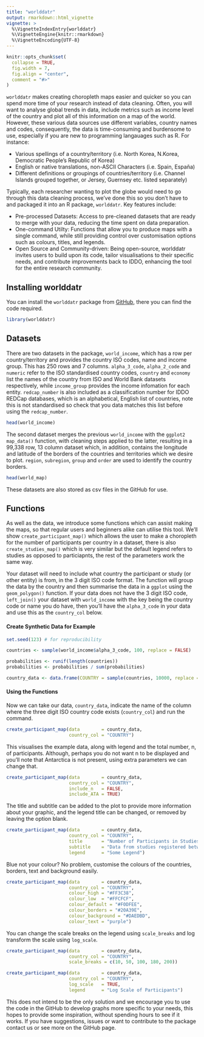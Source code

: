 ```yaml
---
title: "worlddatr" 
output: rmarkdown::html_vignette
vignette: >
  %\VignetteIndexEntry{worlddatr}
  %\VignetteEngine{knitr::rmarkdown}
  %\VignetteEncoding{UTF-8}
---
```


```r
knitr::opts_chunk$set(
  collapse = TRUE,
  fig.width = 7,
  fig.align = "center",
  comment = "#>"
)
```

`worlddatr` makes creating choropleth maps easier and quicker so you can spend more time of your research instead of data cleaning. Often, you will want to analyse global trends in data, include metrics such as income level of the country and plot all of this information on a map of the world. However, these various data sources use different variables, country names and codes, consequently, the data is time-consuming and burdensome to use, especially if you are new to programming langauages such as R. For instance:

-   Various spellings of a country/territory (i.e. North Korea, N.Korea, Democratic People's Republic of Korea)
-   English or native translations, non-ASCII Characters (i.e. Spain, España)
-   Different definitions or groupings of countries/territory (i.e. Channel Islands grouped together, or Jersey, Guernsey etc. listed separately)

Typically, each researcher wanting to plot the globe would need to go through this data cleaning process, we've done this so you don't have to and packaged it into an R package, `worlddatr`. Key features include:

-   Pre-processed Datasets: Access to pre-cleaned datasets that are ready to merge with your data, reducing the time spent on data preparation.
-   One-command Utilty: Functions that allow you to produce maps with a single command, while still providing control over customisation options such as colours, titles, and legends.
-   Open Source and Community-driven: Being open-source, worlddatr invites users to build upon its code, tailor visualisations to their specific needs, and contribute improvements back to IDDO, enhancing the tool for the entire research community.

## Installing worlddatr

You can install the `worlddatr` package from [GitHub](https://github.com/), there you can find the code required.

```r
library(worlddatr)
```

## Datasets

There are two datasets in the package, `world_income`, which has a row per country/territory and provides the country ISO codes, name and income group. This has 250 rows and 7 columns. `alpha_3_code`, `alpha_2_code` and `numeric` refer to the ISO standardised country codes, `country` and `economy` list the names of the country from ISO and World Bank datasets respectively, while `income_group` provides the income infomation for each entity. `redcap_number` is also included as a classification number for IDDO REDCap databases, which is an alphabetical, English list of countries, note this is not standardised so check that you data matches this list before using the `redcap_number`.

```r
head(world_income)
```

The second dataset merges the previous `world_income` with the `ggplot2` `map_data()` function, with cleaning steps applied to the latter, resulting in a 99,338 row, 13 column dataset which, in addition, contains the longitude and latitude of the borders of the countries and territories which we desire to plot. `region`, `subregion`, `group` and `order` are used to identify the country borders.

```r
head(world_map)
```

These datasets are also stored as csv files in the GitHub for use.

## Functions

As well as the data, we introduce some functions which can assist making the maps, so that regular users and beginners alike can utilise this tool. We'll show `create_participant_map()` which allows the user to make a choropleth for the number of participants per country in a dataset, there is also `create_studies_map()` which is very similar but the default legend refers to studies as opposed to particiapnts, the rest of the parameters work the same way.

Your dataset will need to include what country the participant or study (or other entity) is from, in the 3 digit ISO code format. The function will group the data by the country and then summarise the data in a `ggplot` using the `geom_polygon()` function. If your data does not have the 3 digit ISO code, `left_join()` your dataset with `world_income` with the key being the country code or name you do have, then you'll have the `alpha_3_code` in your data and use this as the `country_col` below. 

#### Create Synthetic Data for Example

```r
set.seed(123) # for reproducibility

countries <- sample(world_income$alpha_3_code, 100, replace = FALSE)

probabilities <- runif(length(countries))
probabilities <- probabilities / sum(probabilities)

country_data <- data.frame(COUNTRY = sample(countries, 10000, replace = TRUE, prob = probabilities))
```

#### Using the Functions

Now we can take our data, `country_data`, indicate the name of the column where the three digit ISO country code exists (`country_col`) and run the command.

```r
create_participant_map(data        = country_data,
                       country_col = "COUNTRY")
```

This visualises the example data, along with legend and the total number, n, of participants. Although, perhaps you do not want n to be displayed and you'll note that Antarctica is not present, using extra parameters we can change that.

```r
create_participant_map(data        = country_data,
                       country_col = "COUNTRY",
                       include_n   = FALSE,
                       include_ATA = TRUE)
```

The title and subtitle can be added to the plot to provide more information about your graphic, and the legend title can be changed, or removed by leaving the option blank.

```r
create_participant_map(data        = country_data,
                       country_col = "COUNTRY",
                       title       = "Number of Participants in Studies across Countries",
                       subtitle    = "Data from studies registered between 2000 - 2024",
                       legend      = "Some Legend")
```

Blue not your colour? No problem, customise the colours of the countries, borders, text and background easily.

```r
create_participant_map(data        = country_data,
                       country_col = "COUNTRY",
                       colour_high = "#FF3C38",
                       colour_low  = "#FFCFCF",
                       colour_default = "#F0DFEE",
                       colour_borders = "#20A39E",
                       colour_background = "#DAEDBD",
                       colour_text = "purple")
```

You can change the scale breaks on the legend using `scale_breaks` and log transform the scale using `log_scale`.

```r
create_participant_map(data        = country_data,
                       country_col = "COUNTRY",
                       scale_breaks = c(10, 50, 100, 180, 200))

create_participant_map(data        = country_data,
                       country_col = "COUNTRY",
                       log_scale   = TRUE,
                       legend      = "Log Scale of Participants")
```

This does not intend to be the only solution and we encourage you to use the code in the GitHub to develop graphs more specific to your needs, this hopes to provide some inspiration, without spending hours to see if it works. If you have suggestions, issues or want to contribute to the package contact us or see more on the GitHub page.
